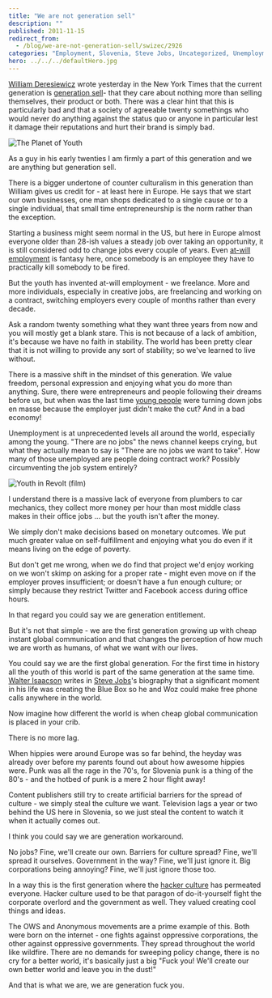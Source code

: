 ```yaml
---
title: "We are not generation sell"
description: ""
published: 2011-11-15
redirect_from:
  - /blog/we-are-not-generation-sell/swizec/2926
categories: "Employment, Slovenia, Steve Jobs, Uncategorized, Unemployment, United States, Walter Isaacson, William Deresiewicz, Youth"
hero: ../../../defaultHero.jpg
---
```


[William Deresiewicz](http://en.wikipedia.org/wiki/William_Deresiewicz) wrote yesterday in the New York Times that the current generation is [generation sell](http://www.nytimes.com/2011/11/13/opinion/sunday/the-entrepreneurial-generation.html?_r=2&ref=opinion&pagewanted=all)- that they care about nothing more than selling themselves, their product or both. There was a clear hint that this is particularly bad and that a society of agreeable twenty somethings who would never do anything against the status quo or anyone in particular lest it damage their reputations and hurt their brand is simply bad.

![The Planet of Youth](https://swizec.com/wp-content/uploads/2011/11/Planet_of_youth2.jpg)

As a guy in his early twenties I am firmly a part of this generation and we are anything but generation sell.

There is a bigger undertone of counter culturalism in this generation than William gives us credit for - at least here in Europe. He says that we start our own businesses, one man shops dedicated to a single cause or to a single individual, that small time entrepreneurship is the norm rather than the exception.

Starting a business might seem normal in the US, but here in Europe almost everyone older than 28-ish values a steady job over taking an opportunity, it is still considered odd to change jobs every couple of years. Even [at-will employment](http://en.wikipedia.org/wiki/At-will_employment) is fantasy here, once somebody is an employee they have to practically kill somebody to be fired.

But the youth has invented at-will employment - we freelance. More and more individuals, especially in creative jobs, are freelancing and working on a contract, switching employers every couple of months rather than every decade.

Ask a random twenty something what they want three years from now and you will mostly get a blank stare. This is not because of a lack of ambition, it's because we have no faith in stability. The world has been pretty clear that it is not willing to provide any sort of stability; so we've learned to live without.

There is a massive shift in the mindset of this generation. We value freedom, personal expression and enjoying what you do more than anything. Sure, there were entrepreneurs and people following their dreams before us, but when was the last time [young people](http://en.wikipedia.org/wiki/Youth) were turning down jobs en masse because the employer just didn't make the cut? And in a bad economy!

Unemployment is at unprecedented levels all around the world, especially among the young. "There are no jobs" the news channel keeps crying, but what they actually mean to say is "There are no jobs we want to take". How many of those unemployed are people doing contract work? Possibly circumventing the job system entirely?

![Youth in Revolt (film)](https://swizec.com/wp-content/uploads/2011/11/Youth_in_revolt2.jpg)

I understand there is a massive lack of everyone from plumbers to car mechanics, they collect more money per hour than most middle class makes in their office jobs ... but the youth isn't after the money.

We simply don't make decisions based on monetary outcomes. We put much greater value on self-fulfillment and enjoying what you do even if it means living on the edge of poverty.

But don't get me wrong, when we do find that project we'd enjoy working on we won't skimp on asking for a proper rate - might even move on if the employer proves insufficient; or doesn't have a fun enough culture; or simply because they restrict Twitter and Facebook access during office hours.

In that regard you could say we are generation entitlement.

But it's not that simple - we are the first generation growing up with cheap instant global communication and that changes the perception of how much we are worth as humans, of what we want with our lives.

You could say we are the first global generation. For the first time in history all the youth of this world is part of the same generation at the same time. [Walter Isaacson](http://en.wikipedia.org/wiki/Walter_Isaacson) writes in [Steve Jobs](http://en.wikipedia.org/wiki/Steve_Jobs)'s biography that a significant moment in his life was creating the Blue Box so he and Woz could make free phone calls anywhere in the world.

Now imagine how different the world is when cheap global communication is placed in your crib.

There is no more lag.

When hippies were around Europe was so far behind, the heyday was already over before my parents found out about how awesome hippies were. Punk was all the rage in the 70's, for Slovenia punk is a thing of the 80's - and the hotbed of punk is a mere 2 hour flight away!

Content publishers still try to create artificial barriers for the spread of culture - we simply steal the culture we want. Television lags a year or two behind the US here in Slovenia, so we just steal the content to watch it when it actually comes out.

I think you could say we are generation workaround.

No jobs? Fine, we'll create our own. Barriers for culture spread? Fine, we'll spread it ourselves. Government in the way? Fine, we'll just ignore it. Big corporations being annoying? Fine, we'll just ignore those too.

In a way this is the first generation where the [hacker culture](http://en.wikipedia.org/wiki/Hacker) has permeated everyone. Hacker culture used to be that paragon of do-it-yourself fight the corporate overlord and the government as well. They valued creating cool things and ideas.

The OWS and Anonymous movements are a prime example of this. Both were born on the internet - one fights against oppressive corporations, the other against oppressive governments. They spread throughout the world like wildfire. There are no demands for sweeping policy change, there is no cry for a better world, it's basically just a big "Fuck you! We'll create our own better world and leave you in the dust!"

And that is what we are, we are generation fuck you.